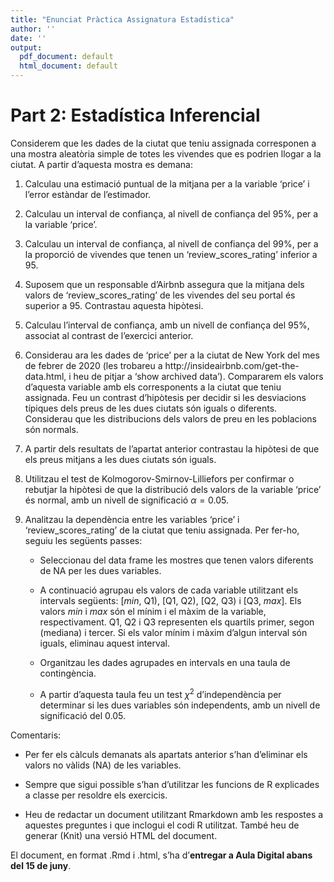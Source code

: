 ```yaml
---
title: "Enunciat Pràctica Assignatura Estadística"
author: ''
date: ''
output:
  pdf_document: default
  html_document: default
---
```


# Part 2: Estadística Inferencial

Considerem que les dades de la ciutat que teniu assignada corresponen a una mostra 
aleatòria simple de totes les vivendes que es podrien llogar a la ciutat. 
A partir d'aquesta mostra es demana:

1. Calculau una estimació puntual de la mitjana per a la variable 'price' i l'error estàndar de l'estimador.

2. Calculau un interval de confiança, al nivell de confiança del 95%, per a la variable 'price'.

3. Calculau un interval de confiança, al nivell de confiança del 99%, per a la 
proporció de vivendes que tenen un 'review_scores_rating' inferior a 95.

4. Suposem que un responsable d'Airbnb assegura que la mitjana dels valors de 'review_scores_rating'
de les vivendes del seu portal és superior a 95. Contrastau aquesta hipòtesi.

5. Calculau l'interval de confiança, amb un nivell de confiança del 95%, associat al contrast de l'exercici anterior.

6. Considerau ara les dades de 'price' per a la ciutat de New York del mes de febrer de 2020 (les trobareu a http://insideairbnb.com/get-the-data.html, i heu de pitjar a 'show archived data'). Compararem els valors d'aquesta variable amb els corresponents a la ciutat que teniu assignada.
Feu un contrast d'hipòtesis per decidir si les desviacions típiques dels preus de les dues ciutats són iguals o diferents. Considerau que les distribucions dels valors de preu en les poblacions són normals.

7. A partir dels resultats de l'apartat anterior contrastau la hipòtesi de que els preus mitjans a les dues ciutats són iguals.

8. Utilitzau el test de Kolmogorov-Smirnov-Lilliefors per confirmar o rebutjar la hipòtesi de que la distribució dels valors de la variable 'price' és normal, amb un nivell de significació $\alpha=0.05$.

9. Analitzau la dependència entre les variables
'price' i 'review_scores_rating' de la ciutat que teniu assignada.
Per fer-ho, seguiu les següents passes:

    * Seleccionau del data frame les mostres que tenen valors diferents de NA per les dues
variables.

    * A continuació agrupau els valors de  cada variable utilitzant els intervals següents: [*min*, Q1), [Q1, Q2), [Q2, Q3) i [Q3, *max*].
Els valors *min* i *max* són el mínim i el màxim de la variable, respectivament. Q1, Q2 i Q3 representen els quartils primer, segon (mediana) i tercer.
Si els valor mínim i màxim d'algun interval són iguals, eliminau aquest interval.

    * Organitzau les dades agrupades en intervals en una taula de contingència.
  
    * A partir d'aquesta taula feu un test $\chi^2$ d’independència per determinar si les dues variables  són independents, amb un nivell de significació del 0.05.


<!-- 10.  Considerau ara les dades de 'price' per a la ciutat de Paris del mes de febrer de 2020 (les trobareu a http://insideairbnb.com/get-the-data.html, i heu de pitjar a 'show archived data'). -->
<!-- Dibuixau en un mateix boxplot els valors de 'price' de la ciutat que teniu assignada, de New York i de Paris. Feu un test ANOVA per determinar si les mitjanes de preu a les tres ciutats són iguals. Aplicau també el test de Bonferroni. -->




Comentaris: 

* Per fer els càlculs demanats als apartats anterior s'han d'eliminar els valors no vàlids (NA) de les variables.

* Sempre que sigui possible s'han d'utilitzar les funcions de R explicades a classe per resoldre els exercicis.

* Heu de redactar un document utilitzant Rmarkdown amb les respostes a aquestes preguntes i que inclogui el codi R utilitzat. També heu de generar (Knit) una versió HTML del document.



El document, en format .Rmd i .html, s'ha d'**entregar a Aula Digital abans del 15 de juny**.




